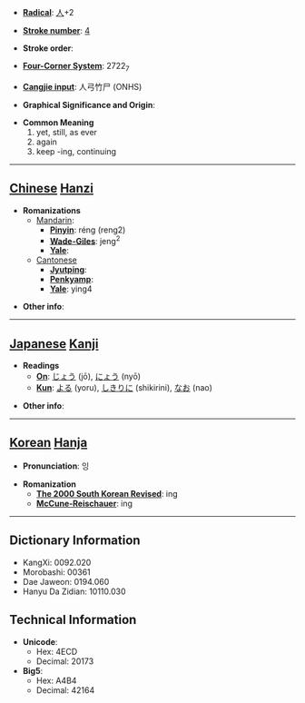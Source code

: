 * '''[[Wiktionary:Chinese radical index| Radical]]''': [[Wiktionary:Chinese radical index 人|人]]+2

* '''[[Wiktionary:Chinese total strokes index|Stroke number]]''': [[Wiktionary:Chinese total strokes index 4|4]]

* '''Stroke order''': 

* '''[[Wiktionary:Chinese four corner index|Four-Corner System]]''': 2722<sub>7</sub>

* '''[[Wiktionary:Chinese Cangjie index|Cangjie input]]''': 人弓竹尸 (ONHS)

* '''Graphical Significance and Origin''': 

* '''Common Meaning'''
*#yet, still, as ever
*# again
*# keep -ing, continuing


----

== [[Chinese]] [[Hanzi]] ==

* '''Romanizations'''
** [[Mandarin]]:
*** '''[[Pinyin]]''': réng (reng2)
*** '''[[Wade-Giles]]''': jeng<sup>2</sup>
*** '''[[Yale]]''': 
**[[Cantonese]]
***'''[[Jyutping]]''':
***'''[[Penkyamp]]''': 
***'''[[Yale]]''': ying4

* '''Other info''': 

----

== [[Japanese]] [[Kanji]] ==

* '''Readings'''
** '''[[On]]''': [[じょう]] (jō), [[にょう]] (nyō)
** '''[[Kun]]''': [[よる]] (yoru), [[しきりに]] (shikirini), [[なお]] (nao)

* '''Other info''':  

----

== [[Korean]] [[Hanja]] ==

* '''Pronunciation''': 잉

* '''Romanization'''
** '''[[The 2000 South Korean Revised Romanization|The 2000 South Korean Revised]]''': ing
** '''[[McCune-Reischauer]]''': ing

----

== Dictionary Information ==

* KangXi: 0092.020
* Morobashi: 00361
* Dae Jaweon: 0194.060
* Hanyu Da Zidian: 10110.030

== Technical Information ==

* '''Unicode''':
** Hex: 4ECD
** Decimal: 20173
* '''Big5''':
** Hex: A4B4
** Decimal: 42164